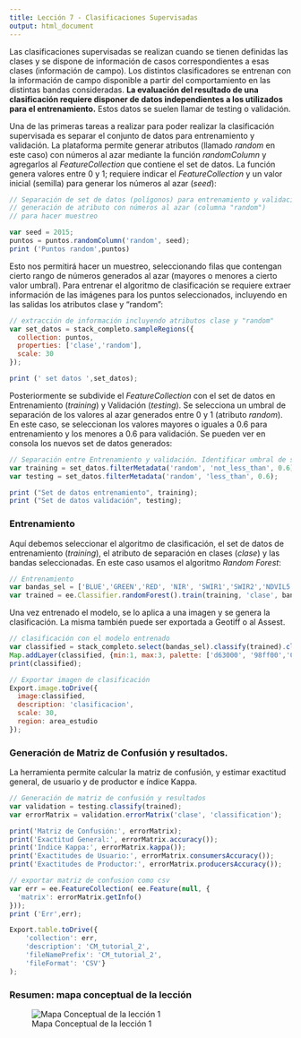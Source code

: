 ```yaml
---
title: Lección 7 - Clasificaciones Supervisadas
output: html_document
---
```


Las clasificaciones supervisadas se realizan cuando se tienen definidas las clases y se dispone  de información de casos correspondientes a esas clases (información de campo). Los distintos clasificadores se entrenan con la información de campo disponible a partir del comportamiento en las distintas bandas consideradas. **La evaluación del resultado de una clasificación requiere disponer de datos independientes a los utilizados para el entrenamiento.** Estos datos se suelen llamar de testing o validación.

Una de las primeras tareas a realizar para poder realizar la clasificación supervisada es separar el conjunto de datos para entrenamiento y validación. La plataforma permite generar atributos (llamado _random_ en este caso) con números al azar mediante la función _randomColumn_ y agregarlos al _FeatureCollection_ que contiene el set de datos. La función genera valores entre 0 y 1; requiere indicar el _FeatureCollection_ y un valor inicial (semilla) para generar los números al azar (_seed_):

```js
// Separación de set de datos (polígonos) para entrenamiento y validación
// generación de atributo con números al azar (columna "random")
// para hacer muestreo

var seed = 2015;
puntos = puntos.randomColumn('random', seed);
print ('Puntos random',puntos)
```

Esto nos permitirá hacer un muestreo, seleccionando filas que contengan cierto rango de números generados al azar (mayores o menores a cierto valor umbral). Para entrenar el algoritmo de clasificación se requiere extraer información de las imágenes para los puntos seleccionados, incluyendo en las salidas los atributos clase y “random”:

```js
// extracción de información incluyendo atributos clase y "random"
var set_datos = stack_completo.sampleRegions({
  collection: puntos,
  properties: ['clase','random'],
  scale: 30
});

print (' set datos ',set_datos);
```

Posteriormente se subdivide el _FeatureCollection_ con el set de datos en Entrenamiento (_training_) y Validación (_testing_). Se selecciona un umbral de separación de los valores al azar generados entre 0 y 1 (atributo _random_). En este caso, se seleccionan los valores mayores o iguales a 0.6 para entrenamiento y los menores a 0.6 para validación. Se pueden ver en consola los nuevos set de datos generados:

```js
// Separación entre Entrenamiento y validación. Identificar umbral de separación
var training = set_datos.filterMetadata('random', 'not_less_than', 0.6);
var testing = set_datos.filterMetadata('random', 'less_than', 0.6);

print ("Set de datos entrenamiento", training);
print ("Set de datos validación", testing);

```

### Entrenamiento

Aquí debemos seleccionar el algoritmo de clasificación, el set de datos de entrenamiento (_training_), el atributo de separación en clases (_clase_) y las bandas seleccionadas. En este caso usamos el algoritmo _Random Forest_:

```js
// Entrenamiento
var bandas_sel = ['BLUE','GREEN','RED', 'NIR', 'SWIR1','SWIR2','NDVIL5','BLUE_1','GREEN_1','RED_1', 'NIR_1', 'SWIR1_1','SWIR2_1','NDVIL8'];
var trained = ee.Classifier.randomForest().train(training, 'clase', bandas_sel);
```

Una vez entrenado el modelo, se lo aplica a una imagen y se genera la clasificación. La misma también puede ser exportada a Geotiff o al Assest.

```js
// clasificación con el modelo entrenado
var classified = stack_completo.select(bandas_sel).classify(trained).clip(area_estudio);
Map.addLayer(classified, {min:1, max:3, palette: ['d63000', '98ff00','0b4a8b']}, 'Clasificacion');
print(classified);

// Exportar imagen de clasificación
Export.image.toDrive({
  image:classified,
  description: 'clasificacion',
  scale: 30,
  region: area_estudio
});
```
### Generación de Matriz de Confusión y resultados. 

La herramienta permite calcular la matriz de confusión, y estimar exactitud general, de usuario y de productor e índice Kappa.

```js
// Generación de matriz de confusión y resultados
var validation = testing.classify(trained);
var errorMatrix = validation.errorMatrix('clase', 'classification');

print('Matriz de Confusión:', errorMatrix);
print('Exactitud General:', errorMatrix.accuracy());
print('Indice Kappa:', errorMatrix.kappa());
print('Exactitudes de Usuario:', errorMatrix.consumersAccuracy());
print('Exactitudes de Productor:', errorMatrix.producersAccuracy());

// exportar matriz de confusion como csv
var err = ee.FeatureCollection( ee.Feature(null, {
  'matrix': errorMatrix.getInfo()
}));
print ('Err',err);

Export.table.toDrive({
	'collection': err,
	'description': 'CM_tutorial_2',
	'fileNamePrefix': 'CM_tutorial_2',
	'fileFormat': 'CSV'}
);
```

### Resumen: mapa conceptual de la lección

![Mapa Conceptual de la lección 1](img/GEE_Lesson_7.png)